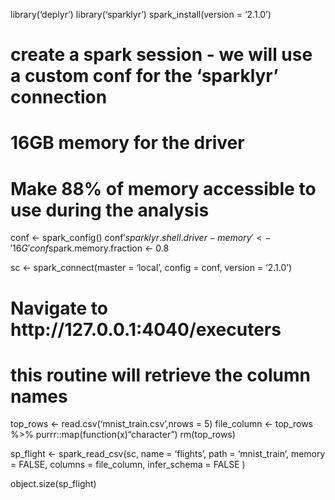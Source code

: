 library('deplyr')
library('sparklyr')
spark_install(version = '2.1.0')

# create a spark session - we will use a custom conf for the 'sparklyr' connection
# 16GB memory for the driver
# Make 88% of memory accessible to use during the analysis

conf <- spark_config()
conf$'sparklyr.shell.driver-memory' <- '16G'
conf$spark.memory.fraction <- 0.8

sc <- spark_connect(master = 'local', config = conf, version = '2.1.0')

# Navigate to http://127.0.0.1:4040/executers

# this routine will retrieve the column names
top_rows <- read.csv('mnist_train.csv',nrows = 5)
file_column <- top_rows %>%
  purrr::map(function(x)"character")
rm(top_rows)

sp_flight <- spark_read_csv(sc,
                            name = 'flights',
                            path = 'mnist_train',
                            memory = FALSE,
                            columns = file_column,
                            infer_schema = FALSE
                           )

object.size(sp_flight)